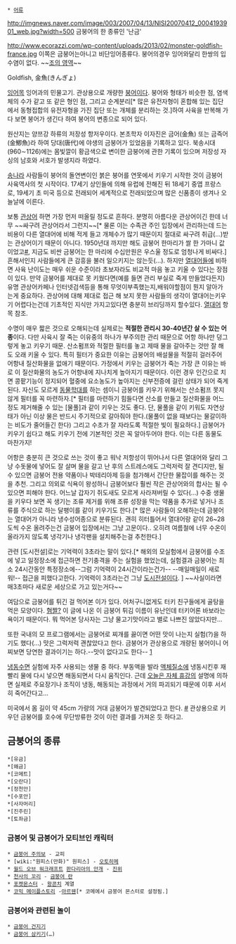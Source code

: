  * [[어류]]

http://imgnews.naver.com/image/003/2007/04/13/NISI20070412_0004193901_web.jpg?width=500
금붕어의 한 종류인 '난금'

http://www.ecorazzi.com/wp-content/uploads/2013/02/monster-goldfish-france.jpg
이쪽은 금붕어는아니고 비단잉어종류다. 붕어의경우 잉어와달리 한쌍의 입수염이 없다.  ~~[[조의 영역]]~~

Goldfish, 金魚(きんぎょ)

[[잉어]]목 잉어과의 민물고기. 관상용으로 개량한 [[붕어]]이다. 붕어와 형태가 비슷한 점, 염색체의 수가 같고 또 같은 형인 점, 그리고 순계분리[* 많은 유전자형이 혼합해 있는 집단에서 동형접합의 유전자형을 가진 집단 또는 개체를 분리하는 것.]하여 사육을 반복해 가다 보면 붕어가 생긴다 하여 붕어의 변종으로 되어 있다.

원산지는 양쯔강 하류의 저장성 항저우이다. 본초학자 이자진은 금어(金魚) 또는 금즉어(金鯽魚)라 하여 당대(唐代)에 야생의 금붕어가 있었음을 기록하고 있다. 북송시대(960∼1126)에는 몸빛깔이 황금색으로 변이한 금붕어에 관한 기록이 있으며 저장성 자싱의 남호와 서호가 발생지라 하였다. 

[[송]]나라 사람들이 붕어의 돌연변이인 붉은 붕어를 연못에서 키우기 시작한 것이 금붕어 사육역사의 첫 시작이다. 17세기 상인들에 의해 유럽에 전해진 뒤  18세기 중엽 프랑스로, 19세기 초 미국 등으로 전래되어 세계적으로 전래되었으며 많은 신품종이 생겨나 오늘날에 이른다.

보통 [[관상어]] 하면 가장 먼저 떠올릴 정도로 흔하다. 분명히 아름다운 관상어이긴 한데 너무 ~~싸구려 관상어라서 그런지~~[* 물론 이는 수족관 주인 입장에서 관리하는데 드는 비용이 다른 열대어에 비해 적게 들고 개체수가 많기 때문이지 절대로 싸구려 취급(...)받는 관상어이기 때문이 아니다. 1950년대 까지만 해도 금붕어 한마리가 쌀 한 가마니 값 이었고[http://joongang.joins.com/article/aid/2014/08/23/15189927.html #], 지금도 비싼 금붕어는 한 마리에 수십만원은 우스울 정도로 엄청나게 비싸다.] 흔해서인지 사람들에게 큰 감흥을 불러 일으키지는 않는듯(…). 하지만 [[열대어]]들에 비하면 사육 난이도는 매우 쉬운 수준이라 초보자라도 비교적 마음 놓고 키울 수 있다는 장점이 있다. 만약 금붕어를 제대로 못 키웠다면(예를 들면 관리 부실로 죽게 만들었다든지) 유명 관상어카페나 인터넷검색등을 통해 무엇이부족했는지,배워야할점이 뭔지 알아가는게 중요하다. 관상어에 대해 제대로 접근 해 보지 못한 사람들의 생각이 열대어는키우기 어렵다는건데 기초적인 지식만 가지고있다면 충분히 브리딩까지 할수있다. [[열대어]] 항목 참조. 

수명이 매우 짧은 것으로 오해되는데 실제로는 '''적절한 관리시 30-40년간 살 수 있는 어종'''이다. 다만 사육시 잘 죽는 이유중의 하나가 부주의한 관리 때문으로 어항 하나만 덩그렇게 놓고 키우기 때문. 산소펌프와 적절한 필터를 놓고 제때 물을 갈아주는 것만 잘 해도 오래 키울 수 있다. 특히 필터가 중요한 이유는 금붕어의 배설물을 적절히 걸러주어 어항내 질산화물을 없애기 때문이다. 가정에서 키우는 금붕어가 죽는 가장 큰 이유는 바로 이 질산화물의 농도가 어항내에 지나치게 높아지기 때문이다. 이런 경우 인간으로 치면 콩팥기능이 정지되어 혈중에 요소농도가 높아지는 신부전증에 걸린 상태가 되어 죽게 된다. 자신도 모르게 [[동물학대]]를 하는 셈이니 금붕어를 키우기 위해서는 산소펌프 못지 않게 필터를 꼭 마련하자.[* 필터를 마련하기 힘들다면 산소를 만들고 질산화물을 어느 정도 제거해줄 수 있는 [물풀]과 같이 키우는 것도 좋다. 단, 물풀을 같이 키워도 자연상태가 아닌 이상 물은 반드시 주기적으로 갈아줘야 한다.(물풀이 없을 때보다는 물갈이하는 비도가 줄어들긴 한다) 그리고 수초가 잘 자라도록 적절한 빛이 필요하다.] 금붕어가 키우기 쉽다고 해도 키우기 전에 기본적인 것은 꼭 알아두어야 한다. 이는 다른 동물도 마찬가지! 

어항은 충분히 큰 것으로 쓰는 것이 좋고 워낙 저항성이 뛰어나서 다른 열대어와 달리 그냥 수돗물에 넣어도 잘 살며 물을 갈고 난 후의 스트레스에도 그럭저럭 잘 견디지만, 될 수 있으면 금붕어 전용 약품이나 박테리아제 등을 첨가해서 간단한 물잡이를 해주는 것을 추천. 그리고 의외로 식욕이 왕성하니 금붕어보다 훨씬 작은 관상어와의 합사는 될 수 있으면 피해야 한다. 어느날 갑자기 쥐도새도 모르게 사라져버릴 수 있다(...) 수중 생물을 키우다 보면 꼭 생기는 조류 제거를 위해 조류 성장을 막는 약품을 추가로 넣거나 조류를 주식으로 하는 달팽이를 같이 키우기도 한다.[* 많은 사람들이 오해하는데 금붕어는 열대어가 아니라 냉수성어종으로 분류된다. 괜히 히터틀어서 열대어랑 같이 26~28도씩 수온 올려주는건 금붕어 입장에서는 그냥 고문이다.. 오히려 여름철에 너무 수온이 올라가지 않도록 냉각기나 냉각팬을 설치해주는걸 추천한다.]

관련 [도시전설]로는 기억력이 3초라는 말이 있다.[* 해외의 모실험에서 금붕어를 수조에 넣고 일정장소에 접근하면 전기충격을 주는 실험을 했었는데, 실험결과 금붕어는 최소 24시간동안 특정장소에--그럼 기억력이 24시간이라는건가-- --매일매일이 새로워!-- 접근을 피했다고한다. 기억력이 3초라는건 그냥 [[도시전설]]이다. ] ~~사실이라면 매3초마다 새로운 세상으로 가고 있는거다~~

여담으로 금붕어를 튀긴 걸 먹어본 이가 있다. 어처구니없게도 터키 친구들에게 골탕을 먹은 모양이다. [http://fishmania.egloos.com/950329 혐짤? ] 이 글에 나온 이 금붕어 튀김 이름이 유난인데 터키어론 바보라는 욕이기 때문이다. 뭐 먹어본 당사자는 그냥 물고기맛이라고 별로 나쁘진 않았다지만...

또한 국내의 모 프로그램에서는 금붕어로 찌개를 끓이면 어떤 맛이 나는지 실험(?)을 하기도 했다(...) 맛은 그럭저럭 괜찮았다고 한다. 금붕어가 관상용으로 개량된 붕어이니 어찌보면 당연한 결과이기는 하다.--맛이 없다고도 한다-- [http://www.itgling.com/spot/75899] 

[[냉동수면]] 실험에 자주 사용되는 생물 중 하다. 부동액을 발라 [[액체질소]]에 냉동시킨후 재빨리 물에 다시 넣으면 해동되면서 다시 움직인다. 근데 [[오늘은 자체 휴강]]의 설명에 의하면 실제로 주요장기나 조직이 냉동, 해동되는 과정에서 거의 파괴되기 때문에 이후 서서히 죽어간다고...
 
미국에서 몸 길이 약 45cm 가량의 거대 금붕어가 발견되었다고 한다. [http://media.daum.net/foreign/others/newsview?newsid=20130221162711666&RIGHT_REPLY=R27 #] 관상용으로 키우던 금붕어를 호수에 무단방류한 것이 이런 결과를 가져온 듯 하다고.

== 금붕어의 종류 ==
 *[유금]
 *[왜금]
 *[코메트]
 *[오란다]
 *[정천안]
 *[수포안]
 *[사자머리]
 *[진주린]
 *[토좌금]

=== 금붕어 및 금붕어가 모티브인 캐릭터 ===
 * [[금붕어 주의보]] - 교피
 * [wiki:"원피스(만화)" 원피스] - [[오토히메]]
 * [[월드 오브 워크래프트]] [[판다리아의 안개]] - [[진위]]
 * [[천사의 꼬리]] - [[금붕어 란]]
 * [[포켓몬스터]] - [[왕콘치]] 계열
 * [[코믹 메이플스토리]] -[[아르웬]][* 코메에서 금붕어 몬스터로 설정됨.]

=== 금붕어와 관련된 놀이 ===
 * [[금붕어 건지기]]
 * [[금붕어 삼키기]](…)
